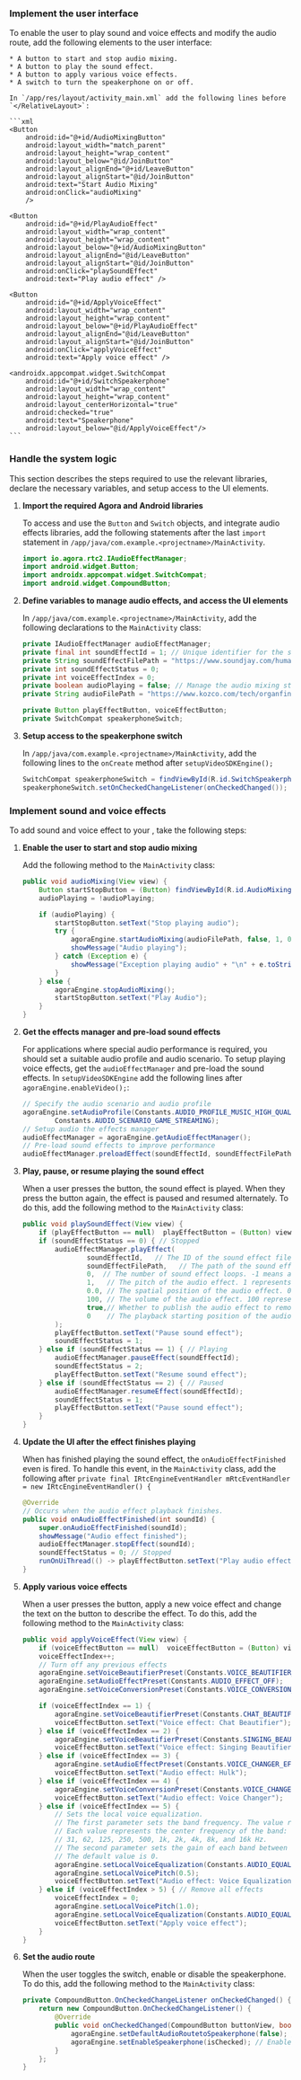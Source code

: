 <PlatformWrapper platform="android">

### Implement the user interface

To enable the user to play sound and voice effects and modify the audio route, add the following elements to the user interface:

    * A button to start and stop audio mixing.
    * A button to play the sound effect.
    * A button to apply various voice effects.
    * A switch to turn the speakerphone on or off.

    In `/app/res/layout/activity_main.xml` add the following lines before `</RelativeLayout>`:

    ```xml
    <Button
        android:id="@+id/AudioMixingButton"
        android:layout_width="match_parent"
        android:layout_height="wrap_content"
        android:layout_below="@id/JoinButton"
        android:layout_alignEnd="@+id/LeaveButton"
        android:layout_alignStart="@id/JoinButton"
        android:text="Start Audio Mixing"
        android:onClick="audioMixing"
        />

    <Button
        android:id="@+id/PlayAudioEffect"
        android:layout_width="wrap_content"
        android:layout_height="wrap_content"
        android:layout_below="@+id/AudioMixingButton"
        android:layout_alignEnd="@id/LeaveButton"
        android:layout_alignStart="@id/JoinButton"
        android:onClick="playSoundEffect"
        android:text="Play audio effect" />

    <Button
        android:id="@+id/ApplyVoiceEffect"
        android:layout_width="wrap_content"
        android:layout_height="wrap_content"
        android:layout_below="@+id/PlayAudioEffect"
        android:layout_alignEnd="@id/LeaveButton"
        android:layout_alignStart="@id/JoinButton"
        android:onClick="applyVoiceEffect"
        android:text="Apply voice effect" />

    <androidx.appcompat.widget.SwitchCompat
        android:id="@+id/SwitchSpeakerphone"
        android:layout_width="wrap_content"
        android:layout_height="wrap_content"
        android:layout_centerHorizontal="true"
        android:checked="true"
        android:text="Speakerphone"
        android:layout_below="@id/ApplyVoiceEffect"/>
    ```


### Handle the system logic

This section describes the steps required to use the relevant libraries, declare the necessary variables, and setup access to the UI elements.

1. **Import the required Agora and Android libraries**
    
    To access and use the `Button` and `Switch` objects, and integrate <Vpd k="SDK" /> audio effects libraries, add the following statements after the last `import` statement in `/app/java/com.example.<projectname>/MainActivity`.
    
    ```java
    import io.agora.rtc2.IAudioEffectManager;
    import android.widget.Button;
    import androidx.appcompat.widget.SwitchCompat;
    import android.widget.CompoundButton;
    ```

1. **Define variables to manage audio effects, and access the UI elements**

    In `/app/java/com.example.<projectname>/MainActivity`, add the following declarations to the `MainActivity` class:

    ```java
    private IAudioEffectManager audioEffectManager;
    private final int soundEffectId = 1; // Unique identifier for the sound effect file
    private String soundEffectFilePath = "https://www.soundjay.com/human/applause-01.mp3"; // URL or path to the sound effect
    private int soundEffectStatus = 0;
    private int voiceEffectIndex = 0;
    private boolean audioPlaying = false; // Manage the audio mixing state
    private String audioFilePath = "https://www.kozco.com/tech/organfinale.mp3"; // URL or path to the audio mixing file

    private Button playEffectButton, voiceEffectButton;
    private SwitchCompat speakerphoneSwitch;
    ```

1. **Setup access to the speakerphone switch**

    In `/app/java/com.example.<projectname>/MainActivity`, add the following lines to the `onCreate` method after `setupVideoSDKEngine();`

    ```java
    SwitchCompat speakerphoneSwitch = findViewById(R.id.SwitchSpeakerphone);
    speakerphoneSwitch.setOnCheckedChangeListener(onCheckedChanged());
    ```

### Implement sound and voice effects

To add sound and voice effect to your <Vpl k="CLIENT" />, take the following steps:

1. **Enable the user to start and stop audio mixing**
        
    Add the following method to the `MainActivity` class:
        
    ```java
    public void audioMixing(View view) {  
        Button startStopButton = (Button) findViewById(R.id.AudioMixingButton);
        audioPlaying = !audioPlaying;

        if (audioPlaying) {
            startStopButton.setText("Stop playing audio");
            try {
                agoraEngine.startAudioMixing(audioFilePath, false, 1, 0);
                showMessage("Audio playing");
            } catch (Exception e) {
                showMessage("Exception playing audio" + "\n" + e.toString());
            }
        } else {
            agoraEngine.stopAudioMixing();
            startStopButton.setText("Play Audio");
        }
    }
    ```

1. **Get the effects manager and pre-load sound effects**

    For applications where special audio performance is required, you should set a suitable audio profile and audio scenario. To setup playing voice effects, get the `audioEffectManager` and pre-load the sound effects. In `setupVideoSDKEngine` add the following lines after `agoraEngine.enableVideo();`:

    ```java
    // Specify the audio scenario and audio profile
    agoraEngine.setAudioProfile(Constants.AUDIO_PROFILE_MUSIC_HIGH_QUALITY_STEREO,
            Constants.AUDIO_SCENARIO_GAME_STREAMING);
    // Setup audio the effects manager
    audioEffectManager = agoraEngine.getAudioEffectManager();
    // Pre-load sound effects to improve performance
    audioEffectManager.preloadEffect(soundEffectId, soundEffectFilePath);
    ```

1. **Play, pause, or resume playing the sound effect**

    When a user presses the button, the sound effect is played. When they press the button again, the effect is paused and resumed alternately. To do this, add the following method to the `MainActivity` class:

    ```java
    public void playSoundEffect(View view) {
        if (playEffectButton == null)  playEffectButton = (Button) view;
        if (soundEffectStatus == 0) { // Stopped
            audioEffectManager.playEffect(
                    soundEffectId,   // The ID of the sound effect file.
                    soundEffectFilePath,   // The path of the sound effect file.
                    0,  // The number of sound effect loops. -1 means an infinite loop. 0 means play once.
                    1,   // The pitch of the audio effect. 1 represents the original pitch.
                    0.0, // The spatial position of the audio effect. 0.0 represents that the audio effect plays in the front.
                    100, // The volume of the audio effect. 100 represents the original volume.
                    true,// Whether to publish the audio effect to remote users.
                    0    // The playback starting position of the audio effect file in ms.
            );
            playEffectButton.setText("Pause sound effect");
            soundEffectStatus = 1;
        } else if (soundEffectStatus == 1) { // Playing
            audioEffectManager.pauseEffect(soundEffectId);
            soundEffectStatus = 2;
            playEffectButton.setText("Resume sound effect");
        } else if (soundEffectStatus == 2) { // Paused
            audioEffectManager.resumeEffect(soundEffectId);
            soundEffectStatus = 1;
            playEffectButton.setText("Pause sound effect");
        }
    }
    ```

1. **Update the UI after the effect finishes playing**

    When <Vpd k="SDK" /> has finished playing the sound effect, the `onAudioEffectFinished` even is fired. To handle this event, in the `MainActivity` class, add the following after `private final IRtcEngineEventHandler mRtcEventHandler = new IRtcEngineEventHandler() {`

    ```java
    @Override
    // Occurs when the audio effect playback finishes.
    public void onAudioEffectFinished(int soundId) {
        super.onAudioEffectFinished(soundId);
        showMessage("Audio effect finished");
        audioEffectManager.stopEffect(soundId);
        soundEffectStatus = 0; // Stopped
        runOnUiThread(() -> playEffectButton.setText("Play audio effect"));
    }
    ```

1. **Apply various voice effects**

    When a user presses the button, apply a new voice effect and change the text on the button to describe the effect. To do this, add the following method to the `MainActivity` class:

    ```java
    public void applyVoiceEffect(View view) {
        if (voiceEffectButton == null)  voiceEffectButton = (Button) view;
        voiceEffectIndex++;
        // Turn off any previous effects
        agoraEngine.setVoiceBeautifierPreset(Constants.VOICE_BEAUTIFIER_OFF);
        agoraEngine.setAudioEffectPreset(Constants.AUDIO_EFFECT_OFF);
        agoraEngine.setVoiceConversionPreset(Constants.VOICE_CONVERSION_OFF);

        if (voiceEffectIndex == 1) {
            agoraEngine.setVoiceBeautifierPreset(Constants.CHAT_BEAUTIFIER_MAGNETIC);
            voiceEffectButton.setText("Voice effect: Chat Beautifier");
        } else if (voiceEffectIndex == 2) {
            agoraEngine.setVoiceBeautifierPreset(Constants.SINGING_BEAUTIFIER);
            voiceEffectButton.setText("Voice effect: Singing Beautifier");
        } else if (voiceEffectIndex == 3) {
            agoraEngine.setAudioEffectPreset(Constants.VOICE_CHANGER_EFFECT_HULK);
            voiceEffectButton.setText("Audio effect: Hulk");
        } else if (voiceEffectIndex == 4) {
            agoraEngine.setVoiceConversionPreset(Constants.VOICE_CHANGER_BASS);
            voiceEffectButton.setText("Audio effect: Voice Changer");
        } else if (voiceEffectIndex == 5) {
            // Sets the local voice equalization.
            // The first parameter sets the band frequency. The value ranges between 0 and 9.
            // Each value represents the center frequency of the band: 
            // 31, 62, 125, 250, 500, 1k, 2k, 4k, 8k, and 16k Hz.
            // The second parameter sets the gain of each band between -15 and 15 dB.
            // The default value is 0.
            agoraEngine.setLocalVoiceEqualization(Constants.AUDIO_EQUALIZATION_BAND_FREQUENCY.fromInt(4), 3);
            agoraEngine.setLocalVoicePitch(0.5);
            voiceEffectButton.setText("Audio effect: Voice Equalization");
        } else if (voiceEffectIndex > 5) { // Remove all effects
            voiceEffectIndex = 0;
            agoraEngine.setLocalVoicePitch(1.0);
            agoraEngine.setLocalVoiceEqualization(Constants.AUDIO_EQUALIZATION_BAND_FREQUENCY.fromInt(4), 0);
            voiceEffectButton.setText("Apply voice effect");
        }
    }
    ```

1. **Set the audio route**

    When the user toggles the switch, enable or disable the speakerphone. To do this, add the following method to the `MainActivity` class:

    ```java
    private CompoundButton.OnCheckedChangeListener onCheckedChanged() {
        return new CompoundButton.OnCheckedChangeListener() {
            @Override
            public void onCheckedChanged(CompoundButton buttonView, boolean isChecked) {
                agoraEngine.setDefaultAudioRoutetoSpeakerphone(false); // Disables the default audio route.
                agoraEngine.setEnableSpeakerphone(isChecked); // Enables or disables the speakerphone temporarily.
            }
        };
    }
    ```

</PlatformWrapper>
